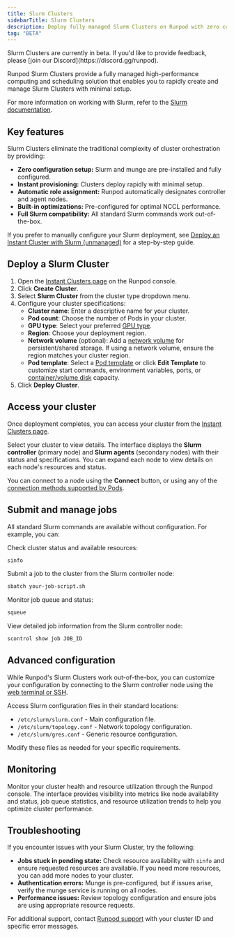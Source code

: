 ```yaml
---
title: Slurm Clusters
sidebarTitle: Slurm Clusters
description: Deploy fully managed Slurm Clusters on Runpod with zero configuration
tag: "BETA"
---
```


<Note>
Slurm Clusters are currently in beta. If you'd like to provide feedback, please [join our Discord](https://discord.gg/runpod).
</Note>

Runpod Slurm Clusters provide a fully managed high-performance computing and scheduling solution that enables you to rapidly create and manage Slurm Clusters with minimal setup.

For more information on working with Slurm, refer to the [Slurm documentation](https://slurm.schedmd.com/documentation.html).

## Key features

Slurm Clusters eliminate the traditional complexity of cluster orchestration by providing:

- **Zero configuration setup:** Slurm and munge are pre-installed and fully configured.
- **Instant provisioning:** Clusters deploy rapidly with minimal setup.
- **Automatic role assignment:** Runpod automatically designates controller and agent nodes.
- **Built-in optimizations:** Pre-configured for optimal NCCL performance.
- **Full Slurm compatibility:** All standard Slurm commands work out-of-the-box.

<Tip>

If you prefer to manually configure your Slurm deployment, see [Deploy an Instant Cluster with Slurm (unmanaged)](/instant-clusters/slurm) for a step-by-step guide.

</Tip>

## Deploy a Slurm Cluster

1. Open the [Instant Clusters page](https://console.runpod.io/cluster) on the Runpod console.
2. Click **Create Cluster**.
3. Select **Slurm Cluster** from the cluster type dropdown menu.
4. Configure your cluster specifications:
   - **Cluster name**: Enter a descriptive name for your cluster.
   - **Pod count**: Choose the number of Pods in your cluster.
   - **GPU type**: Select your preferred [GPU type](/references/gpu-types).
   - **Region**: Choose your deployment region.
   - **Network volume** (optional): Add a [network volume](/pods/storage/create-network-volumes) for persistent/shared storage. If using a network volume, ensure the region matches your cluster region.
   - **Pod template**: Select a [Pod template](/pods/templates/overview) or click **Edit Template** to customize start commands, environment variables, ports, or [container/volume disk](/pods/storage/types) capacity.
5. Click **Deploy Cluster**.

## Access your cluster

Once deployment completes, you can access your cluster from the [Instant Clusters page](https://console.runpod.io/cluster).

Select your cluster to view details. The interface displays the **Slurm controller** (primary node) and **Slurm agents** (secondary nodes) with their status and specifications. You can expand each node to view details on each node's resources and status.

You can connect to a node using the **Connect** button, or using any of the [connection methods supported by Pods](/pods/connect-to-a-pod).

## Submit and manage jobs

All standard Slurm commands are available without configuration. For example, you can:

Check cluster status and available resources:

```bash
sinfo
```

Submit a job to the cluster from the Slurm controller node:

```bash
sbatch your-job-script.sh
```

Monitor job queue and status:

```bash
squeue
```

View detailed job information from the Slurm controller node:

```bash
scontrol show job JOB_ID
```

## Advanced configuration

While Runpod's Slurm Clusters work out-of-the-box, you can customize your configuration by connecting to the Slurm controller node using the [web terminal or SSH](/pods/connect-to-pods).

Access Slurm configuration files in their standard locations:
- `/etc/slurm/slurm.conf` - Main configuration file.
- `/etc/slurm/topology.conf` - Network topology configuration.
- `/etc/slurm/gres.conf` - Generic resource configuration.

Modify these files as needed for your specific requirements.

## Monitoring

Monitor your cluster health and resource utilization through the Runpod console. The interface provides visibility into metrics like node availability and status, job queue statistics, and resource utilization trends to help you optimize cluster performance.

## Troubleshooting

If you encounter issues with your Slurm Cluster, try the following:

- **Jobs stuck in pending state:** Check resource availability with `sinfo` and ensure requested resources are available. If you need more resources, you can add more nodes to your cluster.
- **Authentication errors:** Munge is pre-configured, but if issues arise, verify the munge service is running on all nodes.
- **Performance issues:** Review topology configuration and ensure jobs are using appropriate resource requests.

For additional support, contact [Runpod support](https://contact.runpod.io/) with your cluster ID and specific error messages.